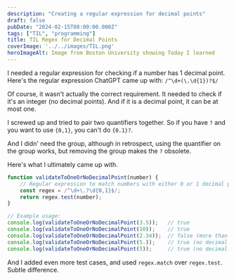 ```yaml
---
description: "Creating a regular expression for decimal points"
draft: false
pubDate: "2024-02-15T08:00:00.000Z"
tags: ["TIL", "programming"]
title: TIL Regex for Decimal Points
coverImage: '../../images/TIL.png'
heroImageAlt: Image from Boston University showing Today I learned
---
```


I needed a regular expression for checking if a number has 1 decimal point.
Here's the regular expression ChatGPT came up with: `/^\d+(\.\d{1})?$/`

Of course, it wasn't actually the correct requirement. 
It needed to check if it's an integer (no decimal points). 
And if it is a decimal point, it can be at most one. 

I screwed up and tried to pair two quantifiers together.
So if you have `?` and you want to use `{0,1}`, you can't do `{0.1}?`.

And I didn' need the group, although in retrospect, using the quantifier on the 
group works, but removing the group makes the `?` obsolete.

Here's what I ultimately came up with.

```js
function validateToOneOrNoDecimalPoint(number) {
    // Regular expression to match numbers with either 0 or 1 decimal point (optional)
    const regex = /^\d+\.?\d{0,1}$/;
    return regex.test(number);
}

// Example usage:
console.log(validateToOneOrNoDecimalPoint(3.5));   // true
console.log(validateToOneOrNoDecimalPoint(10));    // true
console.log(validateToOneOrNoDecimalPoint(2.34));  // false (more than one decimal point)
console.log(validateToOneOrNoDecimalPoint(5.));    // true (no decimal point)
console.log(validateToOneOrNoDecimalPoint(5));     // true (no decimal point)
```

And I added even more test cases, and used `regex.match` over `regex.test`.
Subtle difference.
